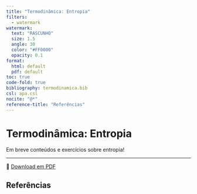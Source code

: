 ```yaml
---
title: "Termodinâmica: Entropia"
filters:
  - watermark
watermark:
  text: "RASCUNHO"
  size: 1.5
  angle: 30
  color: "#FF0000"
  opacity: 0.1
format:
  html: default
  pdf: default
toc: true
code-fold: true
bibliography: termodinamica.bib
csl: apa.csl
nocite: "@*"
reference-title: "Referências"
---
```


# Termodinâmica: Entropia

Em breve conteúdos e exercícios sobre entropia!

---

📄 [Download em PDF](./entropia.pdf){target="_blank"}

## Referências
